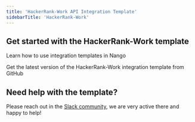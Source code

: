 ```yaml
---
title: 'HackerRank-Work API Integration Template'
sidebarTitle: 'HackerRank-Work'
---
```


## Get started with the HackerRank-Work template

<Card title="How to use integration templates"
      href="/understand/concepts/templates"
      icon="book-open">
    Learn how to use integration templates in Nango
</Card>

<Card title="Get the HackerRank-Work template"
      href="https://github.com/NangoHQ/integration-templates/tree/main/integrations/hackerrank-work"
      icon="github">
    Get the latest version of the HackerRank-Work integration template from GitHub
</Card>

## Need help with the template?
Please reach out in the [Slack community](https://nango.dev/slack), we are very active there and happy to help!